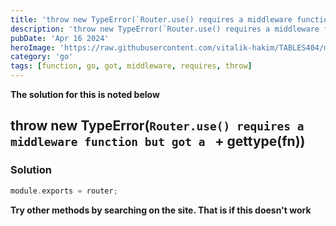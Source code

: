 ```yaml
---
title: 'throw new TypeError(`Router.use() requires a middleware function but got a ` + gettype(fn))'
description: 'throw new TypeError(`Router.use() requires a middleware function but got a ` + gettype(fn))'
pubDate: 'Apr 16 2024'
heroImage: 'https://raw.githubusercontent.com/vitalik-hakim/TABLES404/main/error_b/go.png'
category: 'go'
tags: [function, go, got, middleware, requires, throw]
---
```


**The solution for this is noted below**

## throw new TypeError(`Router.use() requires a middleware function but got a ` + gettype(fn))

### Solution

```go
module.exports = router;
```

**Try other methods by searching on the site. That is if this doesn't work**

